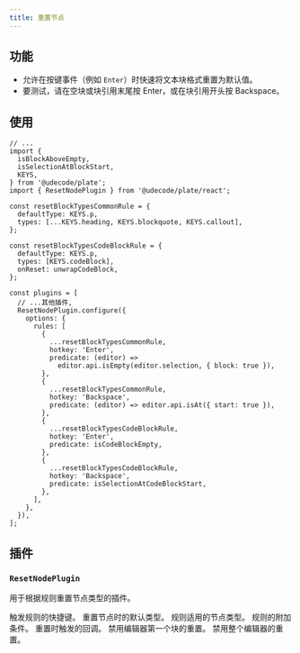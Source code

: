 ```yaml
---
title: 重置节点
---
```


<ComponentPreview name="reset-node-demo" />

<PackageInfo>

## 功能

- 允许在按键事件（例如 `Enter`）时快速将文本块格式重置为默认值。
- 要测试，请在空块或块引用末尾按 Enter，或在块引用开头按 Backspace。

</PackageInfo>

## 使用

```tsx
// ...
import {
  isBlockAboveEmpty,
  isSelectionAtBlockStart,
  KEYS,
} from '@udecode/plate';
import { ResetNodePlugin } from '@udecode/plate/react';

const resetBlockTypesCommonRule = {
  defaultType: KEYS.p,
  types: [...KEYS.heading, KEYS.blockquote, KEYS.callout],
};

const resetBlockTypesCodeBlockRule = {
  defaultType: KEYS.p,
  types: [KEYS.codeBlock],
  onReset: unwrapCodeBlock,
};

const plugins = [
  // ...其他插件,
  ResetNodePlugin.configure({
    options: {
      rules: [
        {
          ...resetBlockTypesCommonRule,
          hotkey: 'Enter',
          predicate: (editor) =>
            editor.api.isEmpty(editor.selection, { block: true }),
        },
        {
          ...resetBlockTypesCommonRule,
          hotkey: 'Backspace',
          predicate: (editor) => editor.api.isAt({ start: true }),
        },
        {
          ...resetBlockTypesCodeBlockRule,
          hotkey: 'Enter',
          predicate: isCodeBlockEmpty,
        },
        {
          ...resetBlockTypesCodeBlockRule,
          hotkey: 'Backspace',
          predicate: isSelectionAtCodeBlockStart,
        },
      ],
    },
  }),
];
```

## 插件

### `ResetNodePlugin`

用于根据规则重置节点类型的插件。

<API name="ResetNodePlugin">
<APIOptions type="rules">
    <APIItem name="hotkey" type="string | string[]" optional>
      触发规则的快捷键。
    </APIItem>
    <APIItem name="defaultType" type="string" optional>
      重置节点时的默认类型。
    </APIItem>
    <APIItem name="types" type="string[]">
      规则适用的节点类型。
    </APIItem>
    <APIItem name="predicate" type="(editor: PlateEditor) => boolean">
      规则的附加条件。
    </APIItem>
    <APIItem name="onReset" type="(editor: PlateEditor) => void" optional>
      重置时触发的回调。
    </APIItem>
    <APIItem name="disableFirstBlockReset" type="boolean" optional>
      禁用编辑器第一个块的重置。
    </APIItem>
    <APIItem name="disableEditorReset" type="boolean" optional>
      禁用整个编辑器的重置。
  </APIItem>
  </APIOptions>
</API>
